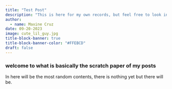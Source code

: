 ```yaml
---
title: "Test Post"
description: "This is here for my own records, but feel free to look inside!"
author:
  - name: Maxine Cruz
date: 09-20-2023
image: cute_lil_guy.jpg
title-block-banner: true
title-block-banner-color: "#FFEBCD"
draft: false
---
```


### welcome to what is basically the scratch paper of my posts

In here will be the most random contents, there is nothing yet but there will be.
